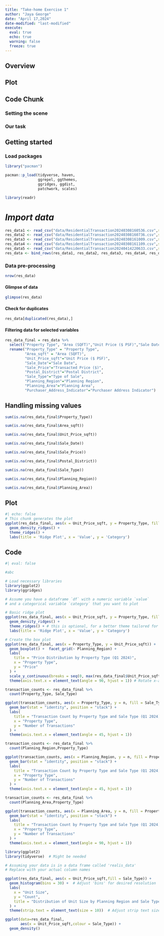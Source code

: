 ```yaml
---
title: "Take-home Exercise 1"
author: "Jaya George"
date: "April 17,2024"
date-modified: "last-modified"
execute: 
  eval: true
  echo: true
  warning: false
  freeze: true
---
```


## Overview

::: panel-tabset
## Plot

## Code Chunk
:::

### Setting the scene

### Our task

## Getting started

### Load packages

```r
library("pacman")
```

```r
pacman::p_load(tidyverse, haven,
               ggrepel, ggthemes,
               ggridges, ggdist,
               patchwork, scales)
```

```r
library(readr)
```

# *Import data*

```r
res_data1 <- read_csv("data/ResidentialTransaction20240308160536.csv",show_col_types = FALSE)
res_data2 <- read_csv("data/ResidentialTransaction20240308160736.csv",show_col_types = FALSE)
res_data3 <- read_csv("data/ResidentialTransaction20240308161009.csv",show_col_types = FALSE)
res_data4 <- read_csv("data/ResidentialTransaction20240308161109.csv",show_col_types = FALSE)
res_data5 <- read_csv("data/ResidentialTransaction20240414220633.csv",show_col_types = FALSE)
res_data <- bind_rows(res_data1, res_data2, res_data3, res_data4, res_data5)

```

### Data pre-processing

```r
nrow(res_data)

```

#### **Glimpse of data**

```r
glimpse(res_data)
```

#### **Check for duplicates**

```r
res_data[duplicated(res_data),]
```

#### **Filtering data for selected variables**

```r
res_data_final = res_data %>% 
  select("Property Type", "Area (SQFT)","Unit Price ($ PSF)","Sale Date","Transacted Price ($)","Postal District","Type of Sale","Planning Region","Planning Area","Purchaser Address Indicator") %>%
  rename("Property_Type" = "Property Type",
         "Area_sqft" = "Area (SQFT)",
         "Unit_Price_sqft"="Unit Price ($ PSF)",
         "Sale_Date"="Sale Date",
         "Sale_Price"="Transacted Price ($)",
         "Postal_District"="Postal District",
         "Sale_Type"="Type of Sale",
         "Planning_Region"="Planning Region",
         "Planning_Area"="Planning Area",
         "Purchaser_Address_Indicator"="Purchaser Address Indicator")
```

## **Handling missing values**

```r
sum(is.na(res_data_final$Property_Type))
```

```r
sum(is.na(res_data_final$Area_sqft))
```

```r
sum(is.na(res_data_final$Unit_Price_sqft))
```

```r
sum(is.na(res_data_final$Sale_Date))
```

```r
sum(is.na(res_data_final$Sale_Price))
```

```r
sum(is.na(res_data_final$Postal_District))
```

```r
sum(is.na(res_data_final$Sale_Type))
```

```r
sum(is.na(res_data_final$Planning_Region))
```

```r
sum(is.na(res_data_final$Planning_Area))
```

::: panel-tabset

## Plot

```r
#| echo: false
# This chunk generates the plot
ggplot(res_data_final, aes(x = Unit_Price_sqft, y = Property_Type, fill = Property_Type)) + 
  geom_density_ridges() + 
  theme_ridges() + 
  labs(title = 'Ridge Plot', x = 'Value', y = 'Category') 
```

## Code 
```r
#| eval: false

#abc
```
:::


```r
# Load necessary libraries
library(ggplot2)
library(ggridges)

# Assume you have a dataframe `df` with a numeric variable `value`
# and a categorical variable `category` that you want to plot

# Basic ridge plot
ggplot(res_data_final, aes(x = Unit_Price_sqft, y = Property_Type, fill = Property_Type)) +
  geom_density_ridges() +
  theme_ridges() + # this is optional, for a better theme tailored for ridge plots
  labs(title = 'Ridge Plot', x = 'Value', y = 'Category')

```



```r
# Create the box plot
ggplot(res_data_final, aes(x = Property_Type, y = Unit_Price_sqft)) +
  geom_boxplot() +  facet_grid(~ Planning_Region) +
  labs(
    title = "Price Distribution by Property Type (Q1 2024)",
    x = "Property Type",
    y = "Price"
  ) +
  scale_y_continuous(breaks = seq(0, max(res_data_final$Unit_Price_sqft), by = 500))+
  theme(axis.text.x = element_text(angle = 90, hjust = 1)) # Rotate x-axis labels


```

```r

transaction_counts <- res_data_final %>%
  count(Property_Type, Sale_Type) 

ggplot(transaction_counts, aes(x = Property_Type, y = n, fill = Sale_Type)) +
  geom_bar(stat = "identity", position = "stack") + 
  labs(
    title = "Transaction Count by Property Type and Sale Type (Q1 2024)",
    x = "Property Type",
    y = "Number of Transactions"
  ) +
  theme(axis.text.x = element_text(angle = 45, hjust = 1)) 
```

```r

transaction_counts <- res_data_final %>%
  count(Planning_Region,Property_Type) 

ggplot(transaction_counts, aes(x = Planning_Region, y = n, fill = Property_Type)) +
  geom_bar(stat = "identity", position = "stack") + 
  labs(
    title = "Transaction Count by Property Type and Sale Type (Q1 2024)",
    x = "Property Type",
    y = "Number of Transactions"
  ) +
  theme(axis.text.x = element_text(angle = 45, hjust = 1)) 
```

```r


transaction_counts <- res_data_final %>%
  count(Planning_Area,Property_Type) 

ggplot(transaction_counts, aes(x = Planning_Area, y = n, fill = Property_Type)) +
  geom_bar(stat = "identity", position = "stack") + 
  labs(
    title = "Transaction Count by Property Type and Sale Type (Q1 2024)",
    x = "Property Type",
    y = "Number of Transactions"
  ) +
  theme(axis.text.x = element_text(angle = 90, hjust = 1)) 
```

```r
library(ggplot2)
library(tidyverse)  # Might be needed 

# Assuming your data is in a data frame called 'realis_data' 
# Replace with your actual column names

ggplot(res_data_final, aes(x = Unit_Price_sqft,fill = Sale_Type)) +
  geom_histogram(bins = 30) +  # Adjust 'bins' for desired resolution
  labs(
    x = "Unit Size",
    y = "Count",
    title = "Distribution of Unit Size by Planning Region and Sale Type"
  ) +
  theme(strip.text = element_text(size = 10))  # Adjust strip text size, if needed

```

```r
ggplot(data=res_data_final, 
       aes(x = Unit_Price_sqft,colour = Sale_Type)) +
  geom_density()           
```
